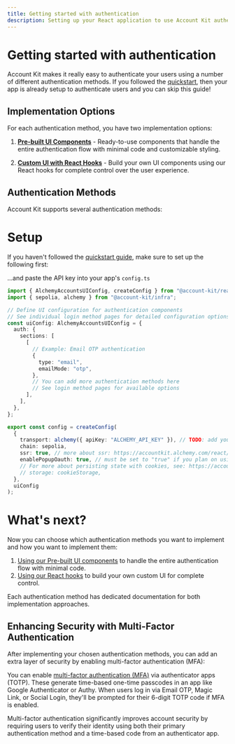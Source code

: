 ```yaml
---
title: Getting started with authentication
description: Setting up your React application to use Account Kit authentication
---
```



# Getting started with authentication

Account Kit makes it really easy to authenticate your users using a number of different authentication methods. If you followed the [quickstart](/react/quickstart), then your app is already setup to authenticate users and you can skip this guide!

## Implementation Options

For each authentication method, you have two implementation options:

1. [**Pre-built UI Components**](/react/ui-components) - Ready-to-use components that handle the entire authentication flow with minimal code and customizable styling.

2. [**Custom UI with React Hooks**](/react/react-hooks) - Build your own UI components using our React hooks for complete control over the user experience.

## Authentication Methods

Account Kit supports several authentication methods:

<AuthenticationMethods />

# Setup

If you haven't followed the [quickstart guide](/react/quickstart), make sure to set up the following first:

<Snippet />

...and paste the API key into your app's `config.ts`

```ts twoslash [config.ts]
import { AlchemyAccountsUIConfig, createConfig } from "@account-kit/react";
import { sepolia, alchemy } from "@account-kit/infra";

// Define UI configuration for authentication components
// See individual login method pages for detailed configuration options
const uiConfig: AlchemyAccountsUIConfig = {
  auth: {
    sections: [
      [
        // Example: Email OTP authentication
        {
          type: "email",
          emailMode: "otp",
        },
        // You can add more authentication methods here
        // See login method pages for available options
      ],
    ],
  },
};

export const config = createConfig(
  {
    transport: alchemy({ apiKey: "ALCHEMY_API_KEY" }), // TODO: add your Alchemy API key - https://dashboard.alchemy.com/accounts
    chain: sepolia,
    ssr: true, // more about ssr: https://accountkit.alchemy.com/react/ssr
    enablePopupOauth: true, // must be set to "true" if you plan on using popup rather than redirect in the social login flow
    // For more about persisting state with cookies, see: https://accountkit.alchemy.com/react/ssr#persisting-the-account-state
    // storage: cookieStorage,
  },
  uiConfig
);
```

# What's next?

Now you can choose which authentication methods you want to implement and how you want to implement them:

1. [Using our Pre-built UI components](/react/ui-components) to handle the entire authentication flow with minimal code.
2. [Using our React hooks](/react/react-hooks) to build your own custom UI for complete control.

Each authentication method has dedicated documentation for both implementation approaches.

## Enhancing Security with Multi-Factor Authentication

After implementing your chosen authentication methods, you can add an extra layer of security by enabling multi-factor authentication (MFA):

You can enable [multi-factor authentication (MFA)](/react/mfa/setup-mfa) via authenticator apps (TOTP). These generate time-based one-time passcodes in an app like Google Authenticator or Authy. When users log in via Email OTP, Magic Link, or Social Login, they'll be prompted for their 6-digit TOTP code if MFA is enabled.

Multi-factor authentication significantly improves account security by requiring users to verify their identity using both their primary authentication method and a time-based code from an authenticator app.
